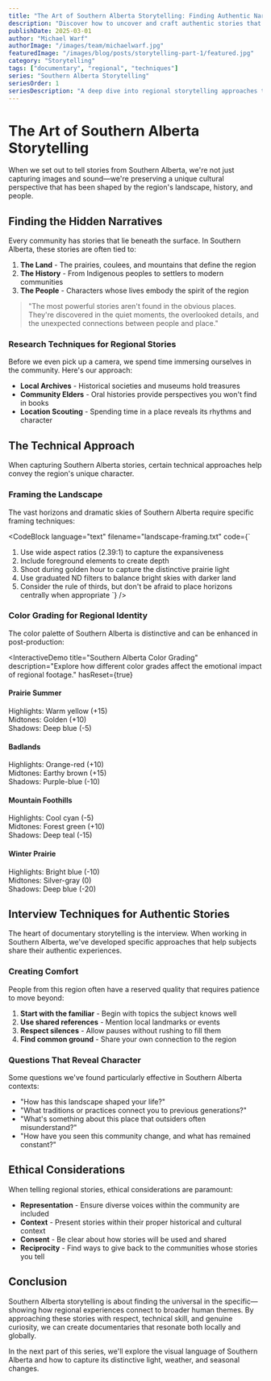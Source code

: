 ```yaml
---
title: "The Art of Southern Alberta Storytelling: Finding Authentic Narratives"
description: "Discover how to uncover and craft authentic stories that capture the unique character and history of Southern Alberta."
publishDate: 2025-03-01
author: "Michael Warf"
authorImage: "/images/team/michaelwarf.jpg"
featuredImage: "/images/blog/posts/storytelling-part-1/featured.jpg"
category: "Storytelling"
tags: ["documentary", "regional", "techniques"]
series: "Southern Alberta Storytelling"
seriesOrder: 1
seriesDescription: "A deep dive into regional storytelling approaches that capture the unique character and history of Southern Alberta."
---
```



# The Art of Southern Alberta Storytelling

When we set out to tell stories from Southern Alberta, we're not just capturing images and sound—we're preserving a unique cultural perspective that has been shaped by the region's landscape, history, and people.

## Finding the Hidden Narratives

Every community has stories that lie beneath the surface. In Southern Alberta, these stories are often tied to:

1. **The Land** - The prairies, coulees, and mountains that define the region
2. **The History** - From Indigenous peoples to settlers to modern communities
3. **The People** - Characters whose lives embody the spirit of the region

> "The most powerful stories aren't found in the obvious places. They're discovered in the quiet moments, the overlooked details, and the unexpected connections between people and place."

### Research Techniques for Regional Stories

Before we even pick up a camera, we spend time immersing ourselves in the community. Here's our approach:

- **Local Archives** - Historical societies and museums hold treasures
- **Community Elders** - Oral histories provide perspectives you won't find in books
- **Location Scouting** - Spending time in a place reveals its rhythms and character

## The Technical Approach

When capturing Southern Alberta stories, certain technical approaches help convey the region's unique character.

### Framing the Landscape

The vast horizons and dramatic skies of Southern Alberta require specific framing techniques:

<CodeBlock
  language="text"
  filename="landscape-framing.txt"
  code={`
1. Use wide aspect ratios (2.39:1) to capture the expansiveness
2. Include foreground elements to create depth
3. Shoot during golden hour to capture the distinctive prairie light
4. Use graduated ND filters to balance bright skies with darker land
5. Consider the rule of thirds, but don't be afraid to place horizons centrally when appropriate
`}
/>

### Color Grading for Regional Identity

The color palette of Southern Alberta is distinctive and can be enhanced in post-production:

<InteractiveDemo
  title="Southern Alberta Color Grading"
  description="Explore how different color grades affect the emotional impact of regional footage."
  hasReset={true}
>
  <div className="grid grid-cols-1 md:grid-cols-2 gap-4">
    <div>
      <h4 className="text-sm font-medium mb-2">Prairie Summer</h4>
      <div className="aspect-video bg-amber-100 rounded-md p-4 flex items-center justify-center">
        <div className="text-center">
          <div className="font-mono text-xs">
            Highlights: Warm yellow (+15)<br />
            Midtones: Golden (+10)<br />
            Shadows: Deep blue (-5)
          </div>
        </div>
      </div>
    </div>
    <div>
      <h4 className="text-sm font-medium mb-2">Badlands</h4>
      <div className="aspect-video bg-orange-200 rounded-md p-4 flex items-center justify-center">
        <div className="text-center">
          <div className="font-mono text-xs">
            Highlights: Orange-red (+10)<br />
            Midtones: Earthy brown (+15)<br />
            Shadows: Purple-blue (-10)
          </div>
        </div>
      </div>
    </div>
    <div>
      <h4 className="text-sm font-medium mb-2">Mountain Foothills</h4>
      <div className="aspect-video bg-emerald-100 rounded-md p-4 flex items-center justify-center">
        <div className="text-center">
          <div className="font-mono text-xs">
            Highlights: Cool cyan (-5)<br />
            Midtones: Forest green (+10)<br />
            Shadows: Deep teal (-15)
          </div>
        </div>
      </div>
    </div>
    <div>
      <h4 className="text-sm font-medium mb-2">Winter Prairie</h4>
      <div className="aspect-video bg-blue-100 rounded-md p-4 flex items-center justify-center">
        <div className="text-center">
          <div className="font-mono text-xs">
            Highlights: Bright blue (-10)<br />
            Midtones: Silver-gray (0)<br />
            Shadows: Deep blue (-20)
          </div>
        </div>
      </div>
    </div>
  </div>
</InteractiveDemo>

## Interview Techniques for Authentic Stories

The heart of documentary storytelling is the interview. When working in Southern Alberta, we've developed specific approaches that help subjects share their authentic experiences.

### Creating Comfort

People from this region often have a reserved quality that requires patience to move beyond:

1. **Start with the familiar** - Begin with topics the subject knows well
2. **Use shared references** - Mention local landmarks or events
3. **Respect silences** - Allow pauses without rushing to fill them
4. **Find common ground** - Share your own connection to the region

### Questions That Reveal Character

Some questions we've found particularly effective in Southern Alberta contexts:

- "How has this landscape shaped your life?"
- "What traditions or practices connect you to previous generations?"
- "What's something about this place that outsiders often misunderstand?"
- "How have you seen this community change, and what has remained constant?"

## Ethical Considerations

When telling regional stories, ethical considerations are paramount:

- **Representation** - Ensure diverse voices within the community are included
- **Context** - Present stories within their proper historical and cultural context
- **Consent** - Be clear about how stories will be used and shared
- **Reciprocity** - Find ways to give back to the communities whose stories you tell

## Conclusion

Southern Alberta storytelling is about finding the universal in the specific—showing how regional experiences connect to broader human themes. By approaching these stories with respect, technical skill, and genuine curiosity, we can create documentaries that resonate both locally and globally.

In the next part of this series, we'll explore the visual language of Southern Alberta and how to capture its distinctive light, weather, and seasonal changes.
